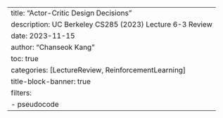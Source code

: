 ---
title: "Actor-Critic Design Decisions"
description: UC Berkeley CS285 (2023) Lecture 6-3 Review
date: 2023-11-15
author: "Chanseok Kang"
toc: true 
categories: [LectureReview, ReinforcementLearning]
title-block-banner: true
filters:
    - pseudocode
---